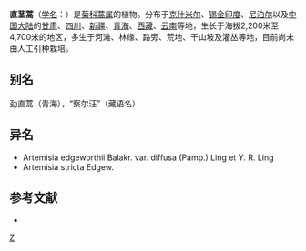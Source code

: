 {{Speciesbox
| taxon = Artemisia edgeworthii
| binomial_authority = Balakr.
| subdivision_ranks =[[变种|变种]]
| subdivision =
* 直茎蒿 ''A. e.'' var. ''edgeworthii''
* [[披散直茎蒿|披散直茎蒿]] ''A. e.'' var. ''diffusa''
}}

'''直茎蒿'''（[[学名|学名]]：{{lang|la|''Artemisia edgeworthii''}}）是[[菊科|菊科]][[蒿属|蒿属]]的植物。分布于[[克什米尔|克什米尔]]、[[锡金印度|锡金印度]]、[[尼泊尔|尼泊尔]]以及[[中国大陆|中国大陆]]的[[甘肃|甘肃]]、[[四川|四川]]、[[新疆|新疆]]、[[青海|青海]]、[[西藏|西藏]]、[[云南|云南]]等地，生长于海拔2,200米至4,700米的地区，多生于河滩、林缘、路旁、荒地、干山坡及灌丛等地，目前尚未由人工引种栽培。

== 别名 ==
劲直蒿（青海），“察尔汪”（藏语名）

== 异名 ==
* Artemisia edgeworthii Balakr. var. diffusa (Pamp.) Ling et Y. R. Ling
* Artemisia stricta Edgew.

== 参考文献 ==
<div class="references-small">
* {{cite web| url =http://www.bioinfo.cn/db05/KmzwSpecies.php?action=view&id=4110| title =直茎蒿（原变种）| work =《中国高等植物数据库全库》| publisher =中国科学院微生物研究所| author =昆明植物研究所| accessdate =2009-02-24| deadurl =yes| archiveurl =https://web.archive.org/web/20160305110102/http://www.bioinfo.cn/db05/KmzwSpecies.php?action=view&id=4110| archivedate =2016-03-05}}
</div>
{{Taxonbar|from=Q15226773}}

[[Category:蒿属|Z]]